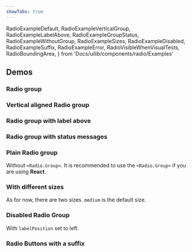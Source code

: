```yaml
---
showTabs: true
---
```


  RadioExampleDefault,
  RadioExampleVerticalGroup,
  RadioExampleLabelAbove,
  RadioExampleGroupStatus,
  RadioExampleWithoutGroup,
  RadioExampleSizes,
  RadioExampleDisabled,
  RadioExampleSuffix,
  RadioExampleError,
  RadioVisibleWhenVisualTests,
  RadioBoundingArea,
} from 'Docs/uilib/components/radio/Examples'

## Demos

### Radio group

<RadioExampleDefault />

### Vertical aligned Radio group

<RadioExampleVerticalGroup />

### Radio group with label above

<RadioExampleLabelAbove />

### Radio group with status messages

<RadioExampleGroupStatus />

### Plain Radio group

Without `<Radio.Group>`. It is recommended to use the `<Radio.Group>` if you are using **React**.

<RadioExampleWithoutGroup />

### With different sizes

As for now, there are two sizes. `medium` is the default size.

<RadioExampleSizes />

### Disabled Radio Group

With `labelPosition` set to left.

<RadioExampleDisabled />

### Radio Buttons with a suffix

<RadioExampleSuffix />

<VisibleWhenVisualTest>
  <RadioExampleError />
  <RadioVisibleWhenVisualTests />
  <RadioBoundingArea />
</VisibleWhenVisualTest>
